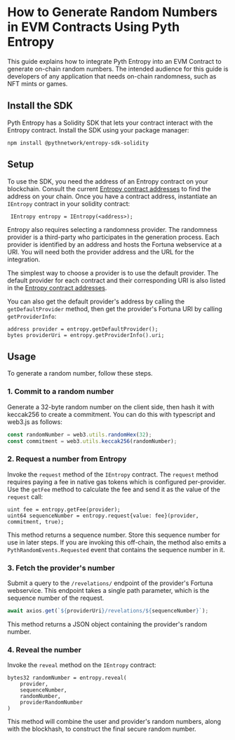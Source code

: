 # How to Generate Random Numbers in EVM Contracts Using Pyth Entropy

This guide explains how to integrate Pyth Entropy into an EVM Contract to generate on-chain random numbers.
The intended audience for this guide is developers of any application that needs on-chain randomness, such as NFT mints or games.

## Install the SDK

Pyth Entropy has a Solidity SDK that lets your contract interact with the Entropy contract.
Install the SDK using your package manager:

```shell copy
npm install @pythnetwork/entropy-sdk-solidity
```

## Setup

To use the SDK, you need the address of an Entropy contract on your blockchain.
Consult the current [Entropy contract addresses](../contract-addresses/entropy-evm.mdx) to find the address on your chain.
Once you have a contract address, instantiate an `IEntropy` contract in your solidity contract:

```solidity copy
 IEntropy entropy = IEntropy(<address>);
```

Entropy also requires selecting a randomness provider.
The randomness provider is a third-party who participates in the generation process.
Each provider is identified by an address and hosts the Fortuna webservice at a URI.
You will need both the provider address and the URL for the integration.

The simplest way to choose a provider is to use the default provider.
The default provider for each contract and their corresponding URI is also listed in the
[Entropy contract addresses](../contract-addresses/entropy-evm.mdx).

You can also get the default provider's address by calling the `getDefaultProvider` method, then
get the provider's Fortuna URI by calling `getProviderInfo`:

```solidity copy
address provider = entropy.getDefaultProvider();
bytes providerUri = entropy.getProviderInfo().uri;
```

## Usage

To generate a random number, follow these steps.

### 1. Commit to a random number

Generate a 32-byte random number on the client side, then hash it with keccak256 to create a commitment.
You can do this with typescript and web3.js as follows:

```typescript copy
const randomNumber = web3.utils.randomHex(32);
const commitment = web3.utils.keccak256(randomNumber);
```

### 2. Request a number from Entropy

Invoke the `request` method of the `IEntropy` contract.
The `request` method requires paying a fee in native gas tokens which is configured per-provider.
Use the `getFee` method to calculate the fee and send it as the value of the `request` call:

```solidity copy
uint fee = entropy.getFee(provider);
uint64 sequenceNumber = entropy.request{value: fee}(provider, commitment, true);
```

This method returns a sequence number. Store this sequence number for use in later steps.
If you are invoking this off-chain, the method also emits a `PythRandomEvents.Requested` event that contains the sequence number in it.

### 3. Fetch the provider's number

Submit a query to the `/revelations/` endpoint of the provider's Fortuna webservice.
This endpoint takes a single path parameter, which is the sequence number of the request.

```typescript copy
await axios.get(`${providerUri}/revelations/${sequenceNumber}`);
```

This method returns a JSON object containing the provider's random number.

### 4. Reveal the number

Invoke the `reveal` method on the `IEntropy` contract:

```solidity copy
bytes32 randomNumber = entropy.reveal(
    provider,
    sequenceNumber,
    randomNumber,
    providerRandomNumber
)
```

This method will combine the user and provider's random numbers, along with the blockhash, to construct the final secure random number.
